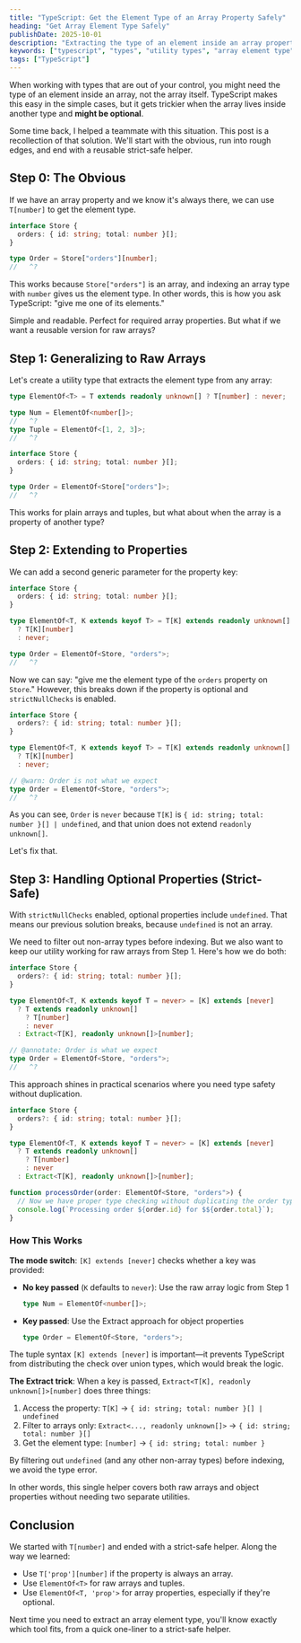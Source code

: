 ```yaml
---
title: "TypeScript: Get the Element Type of an Array Property Safely"
heading: "Get Array Element Type Safely"
publishDate: 2025-10-01
description: "Extracting the type of an element inside an array property, even when the property is optional."
keywords: ["typescript", "types", "utility types", "array element type"]
tags: ["TypeScript"]
---
```


When working with types that are out of your control, you might need the type of an element inside an array, not the array itself. TypeScript makes this easy in the simple cases, but it gets trickier when the array lives inside another type and **might be optional**.

Some time back, I helped a teammate with this situation. This post is a recollection of that solution. We'll start with the obvious, run into rough edges, and end with a reusable strict-safe helper.

## Step 0: The Obvious

If we have an array property and we know it's always there, we can use `T[number]` to get the element type.

```ts twoslash
interface Store {
  orders: { id: string; total: number }[];
}

type Order = Store["orders"][number];
//   ^?
```

This works because `Store["orders"]` is an array, and indexing an array type with `number` gives us the element type. In other words, this is how you ask TypeScript: "give me one of its elements."

Simple and readable. Perfect for required array properties. But what if we want a reusable version for raw arrays?

## Step 1: Generalizing to Raw Arrays

Let's create a utility type that extracts the element type from any array:

```ts twoslash
type ElementOf<T> = T extends readonly unknown[] ? T[number] : never;

type Num = ElementOf<number[]>;
//   ^?
type Tuple = ElementOf<[1, 2, 3]>;
//   ^?

interface Store {
  orders: { id: string; total: number }[];
}

type Order = ElementOf<Store["orders"]>;
//   ^?
```

This works for plain arrays and tuples, but what about when the array is a property of another type?

## Step 2: Extending to Properties

We can add a second generic parameter for the property key:

```ts twoslash
interface Store {
  orders: { id: string; total: number }[];
}

type ElementOf<T, K extends keyof T> = T[K] extends readonly unknown[]
  ? T[K][number]
  : never;

type Order = ElementOf<Store, "orders">;
//   ^?
```

Now we can say: "give me the element type of the `orders` property on `Store`."
However, this breaks down if the property is optional and `strictNullChecks` is enabled.

```ts twoslash
interface Store {
  orders?: { id: string; total: number }[];
}

type ElementOf<T, K extends keyof T> = T[K] extends readonly unknown[]
  ? T[K][number]
  : never;

// @warn: Order is not what we expect
type Order = ElementOf<Store, "orders">;
//   ^?
```

As you can see, `Order` is `never` because `T[K]` is `{ id: string; total: number }[] | undefined`, and that union does not extend `readonly unknown[]`.

Let's fix that.

## Step 3: Handling Optional Properties (Strict-Safe)

With `strictNullChecks` enabled, optional properties include `undefined`. That means our previous solution breaks, because `undefined` is not an array.

We need to filter out non-array types before indexing. But we also want to keep our utility working for raw arrays from Step 1. Here's how we do both:

```ts twoslash
interface Store {
  orders?: { id: string; total: number }[];
}

type ElementOf<T, K extends keyof T = never> = [K] extends [never]
  ? T extends readonly unknown[]
    ? T[number]
    : never
  : Extract<T[K], readonly unknown[]>[number];

// @annotate: Order is what we expect
type Order = ElementOf<Store, "orders">;
//   ^?
```

This approach shines in practical scenarios where you need type safety without duplication.

```ts twoslash
interface Store {
  orders?: { id: string; total: number }[];
}

type ElementOf<T, K extends keyof T = never> = [K] extends [never]
  ? T extends readonly unknown[]
    ? T[number]
    : never
  : Extract<T[K], readonly unknown[]>[number];

function processOrder(order: ElementOf<Store, "orders">) {
  // Now we have proper type checking without duplicating the order type
  console.log(`Processing order ${order.id} for $${order.total}`);
}
```

### How This Works

**The mode switch**: `[K] extends [never]` checks whether a key was provided:

- **No key passed** (`K` defaults to `never`): Use the raw array logic from Step 1

  ```ts
  type Num = ElementOf<number[]>;
  ```

- **Key passed**: Use the Extract approach for object properties
  ```ts
  type Order = ElementOf<Store, "orders">;
  ```

The tuple syntax `[K] extends [never]` is important—it prevents TypeScript from distributing the check over union types, which would break the logic.

**The Extract trick**: When a key is passed, `Extract<T[K], readonly unknown[]>[number]` does three things:

1. Access the property: `T[K]` → `{ id: string; total: number }[] | undefined`
2. Filter to arrays only: `Extract<..., readonly unknown[]>` → `{ id: string; total: number }[]`
3. Get the element type: `[number]` → `{ id: string; total: number }`

By filtering out `undefined` (and any other non-array types) before indexing, we avoid the type error.

In other words, this single helper covers both raw arrays and object properties without needing two separate utilities.

## Conclusion

We started with `T[number]` and ended with a strict-safe helper. Along the way we learned:

- Use `T['prop'][number]` if the property is always an array.
- Use `ElementOf<T>` for raw arrays and tuples.
- Use `ElementOf<T, 'prop'>` for array properties, especially if they're optional.

Next time you need to extract an array element type, you'll know exactly which tool fits, from a quick one-liner to a strict-safe helper.

